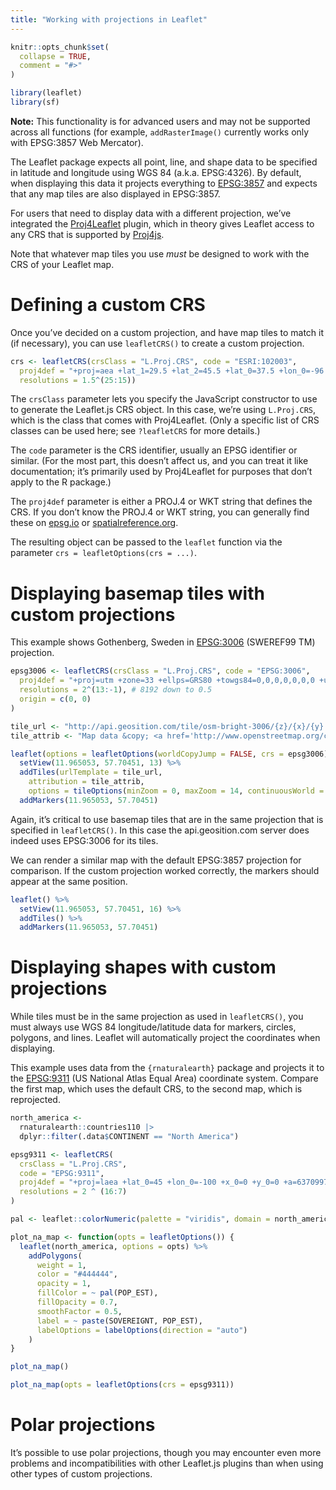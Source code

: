 ```yaml
---
title: "Working with projections in Leaflet"
---
```


```r
knitr::opts_chunk$set(
  collapse = TRUE,
  comment = "#>"
)
```

```r
library(leaflet)
library(sf)
```

**Note:** This functionality is for advanced users and may not be supported across all functions (for example, `addRasterImage()` currently works only with EPSG:3857 Web Mercator).

The Leaflet package expects all point, line, and shape data to be specified in latitude and longitude using WGS 84 (a.k.a. EPSG:4326). By default, when displaying this data it projects everything to [EPSG:3857](https://spatialreference.org/ref/epsg/3857/) and expects that any map tiles are also displayed in EPSG:3857.

For users that need to display data with a different projection, we've integrated the [Proj4Leaflet](https://github.com/kartena/Proj4Leaflet) plugin, which in theory gives Leaflet access to any CRS that is supported by [Proj4js](http://proj4js.org/).

Note that whatever map tiles you use _must_ be designed to work with the CRS of your Leaflet map.

# Defining a custom CRS

Once you've decided on a custom projection, and have map tiles to match it (if necessary), you can use `leafletCRS()` to create a custom projection.

```r
crs <- leafletCRS(crsClass = "L.Proj.CRS", code = "ESRI:102003",
  proj4def = "+proj=aea +lat_1=29.5 +lat_2=45.5 +lat_0=37.5 +lon_0=-96 +x_0=0 +y_0=0 +datum=WGS84 +units=m +no_defs",
  resolutions = 1.5^(25:15))
```

The `crsClass` parameter lets you specify the JavaScript constructor to use to generate the Leaflet.js CRS object. In this case, we're using `L.Proj.CRS`, which is the class that comes with Proj4Leaflet. (Only a specific list of CRS classes can be used here; see `?leafletCRS` for more details.)

The `code` parameter is the CRS identifier, usually an EPSG identifier or similar. (For the most part, this doesn't affect us, and you can treat it like documentation; it's primarily used by Proj4Leaflet for purposes that don't apply to the R package.)

The `proj4def` parameter is either a PROJ.4 or WKT string that defines the CRS. If you don't know the PROJ.4 or WKT string, you can generally find these on [epsg.io](https://epsg.io/) or [spatialreference.org](https://spatialreference.org/).

The resulting object can be passed to the `leaflet` function via the parameter `crs = leafletOptions(crs = ...)`.

# Displaying basemap tiles with custom projections

This example shows Gothenberg, Sweden in [EPSG:3006](http://epsg.io/3006) (SWEREF99 TM) projection.

```r
epsg3006 <- leafletCRS(crsClass = "L.Proj.CRS", code = "EPSG:3006",
  proj4def = "+proj=utm +zone=33 +ellps=GRS80 +towgs84=0,0,0,0,0,0,0 +units=m +no_defs",
  resolutions = 2^(13:-1), # 8192 down to 0.5
  origin = c(0, 0)
)

tile_url <- "http://api.geosition.com/tile/osm-bright-3006/{z}/{x}/{y}.png"
tile_attrib <- "Map data &copy; <a href='http://www.openstreetmap.org/copyright'>OpenStreetMap contributors</a>, Imagery &copy; 2013 <a href='http://www.kartena.se/'>Kartena</a>"

leaflet(options = leafletOptions(worldCopyJump = FALSE, crs = epsg3006)) %>%
  setView(11.965053, 57.70451, 13) %>%
  addTiles(urlTemplate = tile_url,
    attribution = tile_attrib,
    options = tileOptions(minZoom = 0, maxZoom = 14, continuousWorld = TRUE)) %>%
  addMarkers(11.965053, 57.70451)
```

Again, it's critical to use basemap tiles that are in the same projection that is specified in `leafletCRS()`. In this case the api.geosition.com server does indeed uses EPSG:3006 for its tiles.

We can render a similar map with the default EPSG:3857 projection for comparison. If the custom projection worked correctly, the markers should appear at the same position.

```r
leaflet() %>%
  setView(11.965053, 57.70451, 16) %>%
  addTiles() %>%
  addMarkers(11.965053, 57.70451)
```

# Displaying shapes with custom projections

While tiles must be in the same projection as used in `leafletCRS()`, you must always use WGS 84 longitude/latitude data for markers, circles, polygons, and lines. Leaflet will automatically project the coordinates when displaying.

This example uses data from the `{rnaturalearth}` package and projects it to the [EPSG:9311](https://epsg.io/9311) (US National Atlas Equal Area) coordinate system. Compare the first map, which uses the default CRS, to the second map, which is reprojected.

```r
north_america <-
  rnaturalearth::countries110 |>
  dplyr::filter(.data$CONTINENT == "North America")

epsg9311 <- leafletCRS(
  crsClass = "L.Proj.CRS",
  code = "EPSG:9311",
  proj4def = "+proj=laea +lat_0=45 +lon_0=-100 +x_0=0 +y_0=0 +a=6370997 +b=6370997 +units=m +no_defs",
  resolutions = 2 ^ (16:7)
)

pal <- leaflet::colorNumeric(palette = "viridis", domain = north_america$POP_EST)

plot_na_map <- function(opts = leafletOptions()) {
  leaflet(north_america, options = opts) %>%
    addPolygons(
      weight = 1,
      color = "#444444",
      opacity = 1,
      fillColor = ~ pal(POP_EST),
      fillOpacity = 0.7,
      smoothFactor = 0.5,
      label = ~ paste(SOVEREIGNT, POP_EST),
      labelOptions = labelOptions(direction = "auto")
    )
}

plot_na_map()
```

```r
plot_na_map(opts = leafletOptions(crs = epsg9311))
```


# Polar projections

It's possible to use polar projections, though you may encounter even more problems and incompatibilities with other Leaflet.js plugins than when using other types of custom projections.

<!-- You can refer to [this set of examples](http://rpubs.com/bhaskarvk/leaflet-polarmaps) by Bhaskar Karambelkar to get started. -->
